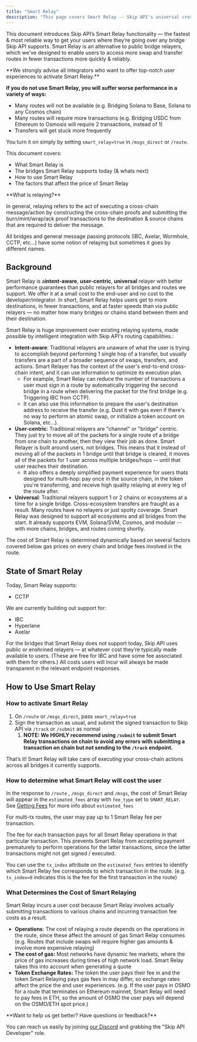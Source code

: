 ```yaml
---
title: "Smart Relay"
description: "This page covers Smart Relay -- Skip API's universal cross-chain data & token delivery service"
---
```


This document introduces Skip API’s Smart Relay functionality — the fastest & most reliable way to get your users where they’re going over any bridge Skip API supports. Smart Relay is an alternative to public bridge relayers, which we've designed to enable users to access more swap and transfer routes in fewer transactions more quickly & reliably.


 <Warning>
 **We strongly advise all integrators who want to offer top-notch user experiences to activate Smart Relay.**
 
 **If you do not use Smart Relay, you will suffer worse performance in a variety of ways:** 
 
 * Many routes will not be available (e.g. Bridging Solana to Base, Solana to any Cosmos chain)
 * Many routes will require more transactions (e.g. Bridging USDC from Ethereum to Osmosis will require 2 transactions, instead of 1)
 * Transfers will get stuck more frequently
 
 You turn it on simply by setting `smart_relay=true` in `/msgs_direct` or `/route`.
</Warning>

This document covers: 

* What Smart Relay is
* The bridges Smart Relay supports today (& whats next)
* How to use Smart Relay
* The factors that affect the price of Smart Relay


 <Info>
 **What is relaying?**
 
 In general, relaying refers to the act of executing a cross-chain message/action by constructing the cross-chain proofs and submitting the burn/mint/wrap/ack proof transactions to the destination & source chains that are required to deliver the message.
 
 All bridges and general message passing protocols (IBC, Axelar, Wormhole, CCTP, etc…) have some notion of relaying but sometimes it goes by different names.
</Info>

## Background

Smart Relay is a**intent-aware**, **user-centric**, **universal** relayer with better performance guarantees than public relayers for all bridges and routes we support. We offer it at a small cost to the end-user and no cost to the developer/integrator. In short, Smart Relay helps users get to more destinations, in fewer transactions, and at faster speeds than via public relayers — no matter how many bridges or chains stand between them and their destination. 

Smart Relay is huge improvement over existing relaying systems, made possible by intelligent integration with Skip API's routing capabilities.: 

* **Intent-aware**: Traditional relayers are unaware of what the user is trying to accomplish beyond performing 1 single hop of a transfer, but usually transfers are a part of a broader sequence of swaps, transfers, and actions. Smart Relayer has the context of the user's end-to-end cross-chain intent, and it can use information to optimize its execution plan.  
   * For example, Smart Relay can reduce the number of transactions a user must sign in a route by automatically triggering the second bridge in a route when delivering the packet for the first bridge (e.g. Triggering IBC from CCTP).  
   * It can also use this information to prepare the user's destination address to receive the transfer (e.g. Dust it with gas even if there's no way to perform an atomic swap, or initialize a token account on Solana, etc...).
* **User-centric**: Traditional relayers are "channel" or "bridge" centric. They just try to move all of the packets for a single route of a bridge from one chain to another, then they view their job as done. Smart Relayer is built around users, not bridges. This means that it instead of moving all of the packets in 1 bridge until that bridge is cleared, it moves all of the packets for 1 user across multiple bridges/hops -- until that user reaches their destination.  
   * It also offers a deeply simplified payment experience for users thats designed for multi-hop: pay once in the source chain, in the token you're transferring, and receive high quality relaying at every leg of the route after.
* **Universal**: Traditional relayers support 1 or 2 chains or ecosystems at a time for a single bridge. Cross-ecosystem transfers are fraught as a result. Many routes have no relayers or just spotty coverage. Smart Relay was designed to support all ecosystems and all bridges from the start. It already supports EVM, Solana/SVM, Cosmos, and modular -- with more chains, bridges, and routes coming shortly.

The cost of Smart Relay is determined dynamically based on several factors covered below gas prices on every chain and bridge fees involved in the route.

## State of Smart Relay

Today, Smart Relay supports: 

* CCTP

We are currently building out support for: 

* IBC
* Hyperlane
* Axelar

For the bridges that Smart Relay does not support today, Skip API uses public or enshrined relayers — at whatever cost they’re typically made available to users. (These are free for IBC and have some fee associated with them for others.) All costs users will incur will always be made transparent in the relevant endpoint responses.

## How to Use Smart Relay

### How to activate Smart Relay

1. On `/route` or `/msgs_direct`, pass `smart_relay=true`
2. Sign the transaction as usual, and submit the signed transaction to Skip API via `/track` or `/submit` as normal  
   1. **NOTE: We HIGHLY recommend using `/submit` to submit Smart Relay transactions on chain to avoid any errors with submitting a transaction on chain but not sending to the `/track` endpoint.**

That’s it! Smart Relay will take care of executing your cross-chain actions across all bridges it currently supports.

### How to determine what Smart Relay will cost the user

In the response to `/route` , `/msgs_direct` and `/msgs`, the cost of Smart Relay will appear in the `estimated_fees` array with `fee_type` set to `SMART_RELAY`. See [Getting Fees](/fe-info) for more info about `estimated_fees`

For multi-tx routes, the user may pay up to 1 Smart Relay fee per transaction. 

The fee for each transaction pays for all Smart Relay operations in that particular transaction. This prevents Smart Relay from accepting payment prematurely to perform operations for the latter transactions, since the latter transactions might not get signed / executed. 

You can use the `tx_index` attribute on the `estimated_fees` entries to identify which Smart Relay fee corresponds to which transaction in the route. (e.g. `tx_index=0` indicates this is the fee for the first transaction in the route)

### What Determines the Cost of Smart Relaying

Smart Relay incurs a user cost because Smart Relay involves actually submitting transactions to various chains and incurring transaction fee costs as a result. 

* **Operations**: The cost of relaying a route depends on the operations in the route, since these affect the amount of gas Smart Relay consumes (e.g. Routes that include swaps will require higher gas amounts & involve more expensive relaying)
* **The cost of gas:** Most networks have dynamic fee markets, where the price of gas increases during times of high network load. Smart Relay takes this into account when generating a quote
* **Token Exchange Rates:** The token the user pays their fee in and the token Smart Relaying pays gas fees in may differ, so exchange rates affect the price the end user experiences. (e.g. If the user pays in OSMO for a route that terminates on Ethereum mainnet, Smart Relay will need to pay fees in ETH, so the amount of OSMO the user pays will depend on the OSMO/ETH spot price.)


 <Check>
**Want to help us get better? Have questions or feedback?**
 
You can reach us easily by joining [our Discord](https://skip.money/discord) and grabbing the "Skip API Developer" role.
 </Check>